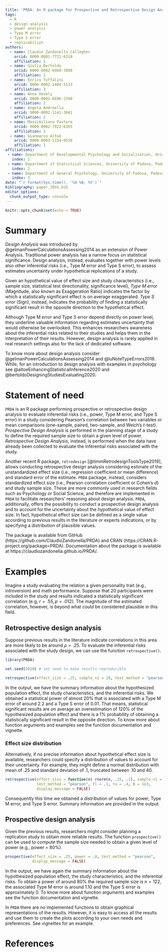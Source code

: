 ```yaml
---
title: 'PRDA: An R package for Prospective and Retrospective Design Analysis'
tags:
  - R
  - design analysis
  - power analysis
  - Type M error
  - Type S error
  - replicabiliyt
authors:
  - name: Claudio Zandonella Callegher
    orcid: 0000-0001-7721-6318
    affiliation: 1
  - name: Giulia Bertoldo
    orcid: 0000-0002-6960-3980
    affiliation: 1
  - name: Enrico Toffalini
    orcid: 0000-0002-1404-5133
    affiliation: 3
  - name: Anna Vesely
    orcid: 0000-0001-6696-2390
    affiliation: 2
  - name: Angela Andreella
    orcid: 0000-0002-1141-3041
    affiliation: 2
  - name: Massimiliano Pastore
    orcid: 0000-0002-7922-6365
    affiliation: 1
  - name: Gianmarco Altoè
    orcid: 0000-0003-1154-9528
    affiliation: 1
affiliations:
 - name: Department of Developmental Psychology and Socialisation, University of Padova, Padova, Italy
   index: 1
 - name: Department of Statistical Sciences, University of Padova, Padova, Italy
   index: 2
 - name: Department of General Psychology, University of Padova, Padova, Italy
   index: 3
date: "`r format(Sys.time(), '%d %B, %Y')`"
bibliography: paper_JOSS.bib
editor_options: 
  chunk_output_type: console
---
```


```r
knitr::opts_chunk$set(echo = TRUE)
```


# Summary

*Design Analysis* was introduced by @gelmanPowerCalculationsAssessing2014 as an extension of Power Analysis. Traditional power analysis has a narrow focus on statistical significance. Design analysis, instead, evaluates together with power levels also other inferential risks (i.e., Type M error and Type S error), to assess estimates uncertainty under hypothetical replications of a study.

Given an hypothetical value of effect size and study characteristics (i.e., sample size, statistical test directionality, significance level),
*Type M error* (Magnitude, also known as Exaggeration Ratio) indicates the factor by which a statistically significant effect is on average exaggerated. *Type S error* (Sign), instead, indicates the probability of finding a statistically significant result in the opposite direction to the hypothetical effect.

Although Type M error and Type S error depend directly on power level, they underline valuable information regarding estimates uncertainty that would otherwise be overlooked. This enhances researchers awareness about the inferential risks related to their studies and helps them in the interpretation of their results. However, design analysis is rarely applied in real research settings also for the lack of dedicated software.

To know more about design analysis consider @gelmanPowerCalculationsAssessing2014 and @luNoteTypeErrors2018. While, for an introduction to design analysis with examples in psychology see @altoeEnhancingStatisticalInference2020 and  @bertoldoDesigningStudiesEvaluating2020.


# Statement of need 

`PRDA` is an R package performing prospective or retrospective design analysis to evaluate inferential risks (i.e., power, Type M error, and Type S error) in a study considering Pearson's correlation between two variables or mean comparisons (one-sample, paired, two-sample, and Welch's *t*-test). *Prospective Design Analysis* is performed in the planning stage of a study to define the required sample size to obtain a given level of power. *Retrospective Design Analysis*, instead, is performed when the data have already been collected to evaluate the inferential risks associated with the study.

Another recent R package, `retrodesign` [@timmRetrodesignToolsType2019], allows conducting retrospective design analysis considering estimate of the unstandardized effect size (i.e., regression coefficient or mean difference) and standard error of the estimate. `PRDA` package, instead, considers standardized effect size (i.e., Pearson correlation coefficient or Cohen's *d*) and study sample size. These are more commonly used in research fields such as Psychology or Social Science, and therefore are implemented in `PRDA` to facilitate researchers' reasoning about design analysis. `PRDA`, additionally, offers the possibility to conduct a prospective design analysis and to account for the uncertainty about the hypothetical value of effect size. In fact, hypothetical effect size can be defined as a single value according to previous results in the literature or experts indications, or by specifying a distribution of plausible values.

The package is available from GitHub (https://github.com/ClaudioZandonella/PRDA) and CRAN (https://CRAN.R-project.org/package=PRDA). Documentation about the package is available at https://claudiozandonella.github.io/PRDA/.

# Examples

Imagine a study evaluating the relation a given personality trait (e.g., introversion) and math performance. Suppose that 20 participants were included in the study and results indicated a statistically significant correlation (e.g, $r = .55, p = .012$). The magnitude of the estimated correlation, however, is beyond what could be considered plausible in this field. 

## Retrospective design analysis

Suppose previous results in the literature indicate correlations in this area are more likely to be around $\rho = .25$. To evaluate the inferential risks associated with the study design, we can use the function `retrospective()`.

```r
library(PRDA)

set.seed(2020) # set seed to make results reproducible

retrospective(effect_size = .25, sample_n1 = 20, test_method = "pearson")
```

In the output, we have the summary information about the hypothesized population effect, the study characteristics, and the inferential risks. We obtained a statistical power of almost 20% that is associated with a Type M error of around 2.2 and a Type S error of 0.01. That means, statistical significant results are on average an overestimation of 120% of the hypothesized population effect and there is a 1% probability of obtaining a statistically significant result in the opposite direction. To know more about function arguments and examples see the function documentation and vignette.

### Effect size distribution

Alternatively, if no precise information about hypothetical effect size is available, researchers could specify a distribution of values  to account for their uncertainty. For example, they might define a normal distribution with mean of .25 and standard deviation of .1, truncated between .10 and 40.

```r
retrospective(effect_size = function(n) rnorm(n, .25, .1), sample_n1 = 20,
              test_method = "pearson", tl = .1, tu = .4, B = 1e3, 
              display_message = FALSE)
```

Consequently this time we obtained a distribution of values for power, Type M error, and Type S error. Summary information are provided in the output.

## Prospective design analysis

Given the previous results, researchers might consider planning a replication study to obtain more reliable results. The function `prospective()` can be used to compute the sample size needed to obtain a given level of power (e.g., power = 80%).

```r
prospective(effect_size = .25, power = .8, test_method = "pearson",
            display_message = FALSE)
```

In the output, we have again the summary information about the hypothesized population effect, the study characteristics, and the inferential risks. To obtain a power of around 80% the required sample size is $n = 122$, the associated Type M error is around 1.10 and the Type S error is approximately 0. To know more about function arguments and examples see the function documentation and vignette.

In `PRDA` there are no implemented functions to obtain graphical representations of the results. However, it is easy to access all the results and use them to create the plots according to your own needs and preferences. See vignettes for an example.




# References



